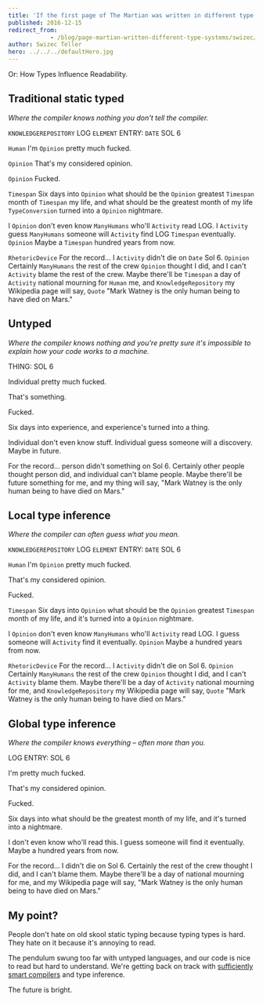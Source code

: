 ```yaml
---
title: 'If the first page of The Martian was written in different type systems'
published: 2016-12-15
redirect_from: 
            - /blog/page-martian-written-different-type-systems/swizec/7294
author: Swizec Teller
hero: ../../../defaultHero.jpg
---
```

Or: How Types Influence Readability.



## Traditional static typed



_Where the compiler knows nothing you don't tell the compiler._



`KNOWLEDGEREPOSITORY` LOG `ELEMENT` ENTRY: `DATE` SOL 6



`Human` I'm `Opinion` pretty much fucked.



`Opinion` That's my considered opinion.



`Opinion` Fucked.



`Timespan` Six days into `Opinion` what should be the `Opinion` greatest `Timespan` month of `Timespan` my life, and what should be the greatest month of my life `TypeConversion` turned into a `Opinion` nightmare.



I `Opinion` don't even know `ManyHumans` who'll `Activity` read LOG. I `Activity` guess `ManyHumans` someone will `Activity` find LOG `Timespan` eventually. `Opinion` Maybe a `Timespan` hundred years from now.



`RhetoricDevice` For the record… I `Activity` didn't die on `Date` Sol 6. `Opinion` Certainly `ManyHumans` the rest of the crew `Opinion` thought I did, and I can't `Activity` blame the rest of the crew. Maybe there'll be `Timespan` a day of `Activity` national mourning for `Human` me, and `KnowledgeRepository` my Wikipedia page will say, `Quote` "Mark Watney is the only human being to have died on Mars."



## Untyped



_Where the compiler knows nothing and you're pretty sure it's impossible to explain how your code works to a machine._



THING: SOL 6



Individual pretty much fucked.



That's something.



Fucked.



Six days into experience, and experience's turned into a thing.



Individual don't even know stuff. Individual guess someone will a discovery. Maybe in future.



For the record… person didn't something on Sol 6. Certainly other people thought person did, and individual can't blame people. Maybe there'll be future something for me, and my thing will say, "Mark Watney is the only human being to have died on Mars."



## Local type inference



_Where the compiler can often guess what you mean._



`KNOWLEDGEREPOSITORY` LOG `ELEMENT` ENTRY: `DATE` SOL 6



`Human` I'm `Opinion` pretty much fucked.



That's my considered opinion.



Fucked.



`Timespan` Six days into `Opinion` what should be the `Opinion` greatest `Timespan` month of my life, and it's turned into a `Opinion` nightmare.



I `Opinion` don't even know `ManyHumans` who'll `Activity` read LOG. I guess someone will `Activity` find it eventually. `Opinion` Maybe a hundred years from now.



`RhetoricDevice` For the record… I `Activity` didn't die on Sol 6. `Opinion` Certainly `ManyHumans` the rest of the crew `Opinion` thought I did, and I can't `Activity` blame them. Maybe there'll be a day of `Activity` national mourning for me, and `KnowledgeRepository` my Wikipedia page will say, `Quote` "Mark Watney is the only human being to have died on Mars."



## Global type inference



_Where the compiler knows everything – often more than you._



LOG ENTRY: SOL 6



I'm pretty much fucked.



That's my considered opinion.



Fucked.



Six days into what should be the greatest month of my life, and it's turned into a nightmare.



I don't even know who'll read this. I guess someone will find it eventually. Maybe a hundred years from now.



For the record… I didn't die on Sol 6. Certainly the rest of the crew thought I did, and I can't blame them. Maybe there'll be a day of national mourning for me, and my Wikipedia page will say, "Mark Watney is the only human being to have died on Mars."



## My point?



People don't hate on old skool static typing because typing types is hard. They hate on it because it's annoying to read.



The pendulum swung too far with untyped languages, and our code is nice to read but hard to understand. We're getting back on track with [sufficiently smart compilers](http://wiki.c2.com/?SufficientlySmartCompiler) and type inference.



The future is bright.